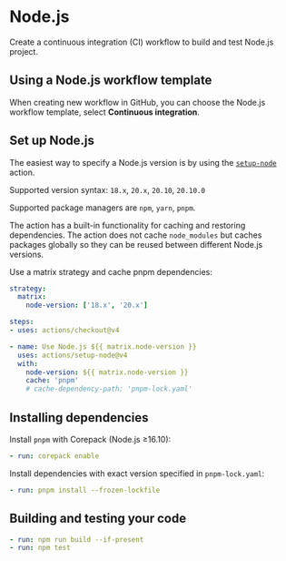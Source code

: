 # Node.js

Create a continuous integration (CI) workflow to build and test Node.js project.

## Using a Node.js workflow template

When creating new workflow in GitHub, you can choose the Node.js workflow template, select **Continuous integration**.


## Set up Node.js

The easiest way to specify a Node.js version is by using the [`setup-node`](https://github.com/actions/setup-node/) action.

Supported version syntax: `18.x`, `20.x`, `20.10`, `20.10.0`

Supported package managers are `npm`, `yarn`, `pnpm`. 

The action has a built-in functionality for caching and restoring dependencies. The action does not cache `node_modules` but caches packages globally so they can be reused between different Node.js versions.

Use a matrix strategy and cache pnpm dependencies:
```yml
strategy:
  matrix:
    node-version: ['18.x', '20.x']

steps:
- uses: actions/checkout@v4

- name: Use Node.js ${{ matrix.node-version }}
  uses: actions/setup-node@v4
  with:
    node-version: ${{ matrix.node-version }}
    cache: 'pnpm'
    # cache-dependency-path: 'pnpm-lock.yaml'
```


## Installing dependencies

Install `pnpm` with Corepack (Node.js ≥16.10):
```yml
- run: corepack enable
```

Install dependencies with exact version specified in `pnpm-lock.yaml`:
```yml
- run: pnpm install --frozen-lockfile
```


## Building and testing your code

```yml
- run: npm run build --if-present
- run: npm test
```

